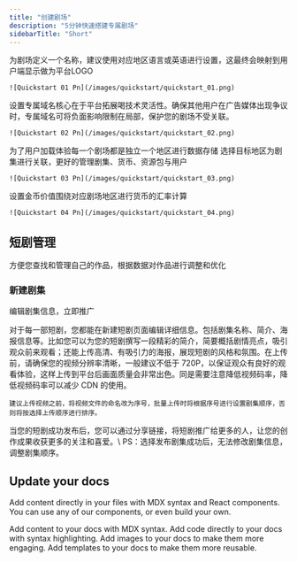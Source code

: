```yaml
---
title: "创建剧场"
description: "5分钟快速搭建专属剧场"
sidebarTitle: "Short"
---
```


<Steps>
  <Step title="设置剧场名称" icon="file-pen" iconType="regular">
    为剧场定义一个名称，建议使用对应地区语言或英语进行设置，这最终会映射到用户端显示做为平台LOGO

    ![Quickstart 01 Pn](/images/quickstart/quickstart_01.png)
  </Step>
  <Step title="设置域名前缀" icon="link">
    设置专属域名核心在于平台拓展喝技术灵活性。确保其他用户在广告媒体出现争议时，专属域名可将负面影响限制在局部，保护您的剧场不受关联。

    ![Quickstart 02 Pn](/images/quickstart/quickstart_02.png)
  </Step>
  <Step title="选择剧场地区" icon="map">
    <Info>
      为了用户加载体验每一个剧场都是独立一个地区进行数据存储
    </Info>
    选择目标地区为剧集进行关联，更好的管理剧集、货币、资源包与用户

    ![Quickstart 03 Pn](/images/quickstart/quickstart_03.png)
  </Step>
  <Step title="设置金币价值" icon="sparkles" iconType="regular">
    设置金币价值围绕对应剧场地区进行货币的汇率计算

    ![Quickstart 04 Pn](/images/quickstart/quickstart_04.png)
  </Step>
</Steps>

## 短剧管理

<Tip>
  方便您查找和管理自己的作品，根据数据对作品进行调整和优化
</Tip>

### 新建剧集

编辑剧集信息，立即推广

<AccordionGroup>
  <Accordion title="短剧基础信息" defaultOpen icon="file-pen" iconType="regular">
    对于每一部短剧，您都能在新建短剧页面编辑详细信息。包括剧集名称、简介、海报信息等。比如您可以为您的短剧撰写一段精彩的简介，简要概括剧情亮点，吸引观众前来观看；还能上传高清、有吸引力的海报，展现短剧的风格和氛围。​
  </Accordion>
  <Accordion title="上传视频" defaultOpen icon="video">
    在上传前，请确保您的视频分辨率清晰，一般建议不低于 720P，以保证观众有良好的观看体验，这样上传到平台后画面质量会非常出色。同是需要注意降低视频码率，降低视频码率可以减少 CDN 的使用。

    建议上传视频之前，将视频文件的命名改为序号，批量上传时将根据序号进行设置剧集顺序，否则将按选择上传顺序进行排序。
  </Accordion>
  <Accordion title="发布剧集" defaultOpen icon="Rocket">
    当您的短剧成功发布后，您可以通过分享链接，将短剧推广给更多的人，让您的创作成果收获更多的关注和喜爱。\
    <Tooltip tip="">PS：选择发布剧集成功后，无法修改剧集信息，调整剧集顺序。</Tooltip>
  </Accordion>
</AccordionGroup>

## Update your docs

Add content directly in your files with MDX syntax and React components. You can use any of our components, or even build your own.

<CardGroup cols="2">
  <Card title="Add Content With MDX" icon="file" href="/essentials/markdown">
    Add content to your docs with MDX syntax.
  </Card>
  <Card title="Add Code Blocks" icon="square-code" href="/essentials/code">
    Add code directly to your docs with syntax highlighting.
  </Card>
  <Card title="Add Images" icon="image" href="/essentials/images">
    Add images to your docs to make them more engaging.
  </Card>
  <Card title="Add Custom Components" icon="puzzle-piece" href="/essentials/reusable-snippets">
    Add templates to your docs to make them more reusable.
  </Card>
</CardGroup>